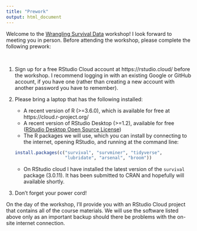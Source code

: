 ```yaml
---
title: "Prework"
output: html_document
---
```


Welcome to the [Wrangling Survival Data](https://github.com/bethatkinson/rmed2019_surv) workshop! I look forward to meeting you in person. Before attending the workshop, please complete the following prework:

<br>

1. Sign up for a free RStudio Cloud account at https://rstudio.cloud/ before the workshop. I recommend logging in with an existing Google or GitHub account, if you have one (rather than creating a new account with another password you have to remember).

1. Please bring a laptop that has the following installed:

    + A recent version of R (>=3.6.0), which is available for free at https://cloud.r-project.org/
    + A recent version of RStudio Desktop (>=1.2), available for free ([RStudio Desktop Open Source License](https://www.rstudio.com/products/rstudio/download/#download))
    + The R packages we will use, which you can install by connecting to the internet, opening RStudio, and running at the command line:

    ```r
    install.packages(c("survival", "survminer", "tidyverse",
                       "lubridate", "arsenal", "broom"))
    ```
    + On RStudio cloud I have installed the latest version of the `survival` package (3.0.11).  It has been submitted to CRAN and hopefully will available shortly.
    
1. Don't forget your power cord!

On the day of the workshop, I'll provide you with an RStudio Cloud project that contains all of the course materials. We will use the software listed above only as an important backup should there be problems with the on-site internet connection.